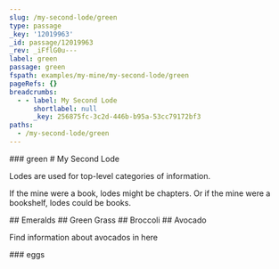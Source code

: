 ```yaml
---
slug: /my-second-lode/green
type: passage
_key: '12019963'
_id: passage/12019963
_rev: _iFflG0u---
label: green
passage: green
fspath: examples/my-mine/my-second-lode/green
pageRefs: {}
breadcrumbs:
  - - label: My Second Lode
      shortlabel: null
      _key: 256875fc-3c2d-446b-b95a-53cc79172bf3
paths:
  - /my-second-lode/green
---
```


<NuggetArea>
<Passage slug="/my-second-lode/green" type="passage" _key="12019963" _id="passage/12019963" _rev="_iFflG0u---" label="green" passage="green" fspath="examples/my-mine/my-second-lode/green" paths="/my-second-lode/green">
<NuggetBody>
### green

</NuggetBody>
<Breadcrumbs>
<Crumbs>
<Crumb _key="256875fc-3c2d-446b-b95a-53cc79172bf3" label="My Second Lode" />
</Crumbs>
</Breadcrumbs>
</Passage>

<NuggetsInbound>
</NuggetsInbound>
<NuggetsOutbound>
</NuggetsOutbound>
</NuggetArea>
<PassagesInbound>
<Passage direction="inbound" type="passage" _key="256875fc-3c2d-446b-b95a-53cc79172bf3" _id="passage/256875fc-3c2d-446b-b95a-53cc79172bf3" _rev="_iFflG0e--A" passage="my-second-lode" order="2" fspath="examples/my-mine/my_second_lode.md" label="My Second Lode" paths="/my-second-lode" slug="/my-second-lode">
<NuggetBody>
# My Second Lode

Lodes are used for top-level categories of information.

If the mine were a book, lodes might be chapters. Or if the mine were a bookshelf, lodes could be books.

</NuggetBody>
</Passage>

</PassagesInbound>
<PassagesOutbound>
<Passage direction="outbound" type="passage" _key="f43237c5-5a32-477f-9963-c6fe2a7e477e" _id="passage/f43237c5-5a32-477f-9963-c6fe2a7e477e" _rev="_iFflG0u--_" passage="emerald" order="1" foo="baz" fspath="examples/my-mine/my-second-lode/green/emeralds.md" label="Emeralds" paths="/my-second-lode/green/emeralds" slug="/my-second-lode/green/emeralds">
<NuggetBody>
## Emeralds

</NuggetBody>
</Passage>

<Passage direction="outbound" type="passage" _key="9b136996-9f88-4a9e-8d58-f3affaa00fac" _id="passage/9b136996-9f88-4a9e-8d58-f3affaa00fac" _rev="_iFflG0y--_" passage="grass" order="2" floop="wibble" fspath="examples/my-mine/my-second-lode/green/green_grass.md" label="Green Grass" paths="/my-second-lode/green/green-grass" slug="/my-second-lode/green/green-grass">
<NuggetBody>
## Green Grass

</NuggetBody>
</Passage>

<Passage direction="outbound" type="passage" _key="392049f8-d0d2-4e73-b281-489f3a2bef46" _id="passage/392049f8-d0d2-4e73-b281-489f3a2bef46" _rev="_iFflG02---" passage="broccoli" order="3" foo="bar" fspath="examples/my-mine/my-second-lode/green/broccoli.md" label="Broccoli" paths="/my-first-lode/another-category/broccoli,/my-second-lode/green/broccoli" slug="/my-first-lode/another-category/broccoli">
<NuggetBody>
## Broccoli

</NuggetBody>
</Passage>

<Passage direction="outbound" type="passage" _key="feae3259-820b-4506-86c9-0721c1c14dc3" _id="passage/feae3259-820b-4506-86c9-0721c1c14dc3" _rev="_iFflG02--A" passage="avocado" foo="bar" fspath="examples/my-mine/my-second-lode/green/avocado.md" label="Avocado" paths="/my-second-lode/green/avocado" slug="/my-second-lode/green/avocado">
<NuggetBody>
## Avocado

Find information about avocados in here

</NuggetBody>
</Passage>

<Passage direction="outbound" type="passage" _key="12019980" _id="passage/12019980" _rev="_iFflG06---" label="eggs" passage="eggs" fspath="examples/my-mine/my-second-lode/green/eggs" paths="/my-second-lode/green/eggs" slug="/my-second-lode/green/eggs">
<NuggetBody>
### eggs

</NuggetBody>
</Passage>

</PassagesOutbound>